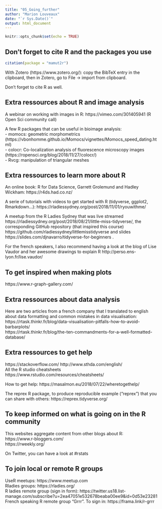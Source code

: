 ```yaml
---
title: "05_Going_further"
author: "Marion Louveaux"
date: "`r Sys.Date()`"
output: html_document
---
```


```r
knitr::opts_chunk$set(echo = TRUE)
```


## Don't forget to cite R and the packages you use

```r
citation(package = "mamut2r")
```
With Zotero (https://www.zotero.org/): copy the BibTeX entry in the clipboard, then in Zotero, go to File -> import from clipboard.

Don't forget to cite R as well.


## Extra ressources about R and image analysis

A webinar on working with images in R: https://vimeo.com/301405941 (R Open Sci community call)         

A few R packages that can be useful in bioimage analysis:       
- momocs: geometric morphometrics (https://vbonhomme.github.io/Momocs/vignettes/Momocs_speed_dating.html)            
- colocr: Co-localization analysis of fluorescence microscopy images  (https://ropensci.org/blog/2018/11/27/colocr/)          
- Rvcg: manipulation of triangular meshes  

## Extra ressources to learn more about R     

An online book: R for Data Science, Garrett Grolemund and Hadley Wickham: https://r4ds.had.co.nz/

A serie of tutorials with videos to get started with R (tidyverse, ggplot2, Rmarkdown...): https://rladiessydney.org/post/2018/11/01/ryouwithme/        

A meetup from the R Ladies Sydney that was live streamed https://rladiessydney.org/post/2018/08/21/little-miss-tidyverse/, the corresponding GitHub repository (that inspired this course) https://github.com/rladiessydney/littlemisstidyverse and slides https://slides.com/djnavarro/tidyverse-for-beginners .

For the french speakers, I also recommend having a look at the blog of Lise Vaudor and her awesome drawings to explain R http://perso.ens-lyon.fr/lise.vaudor/ 


## To get inspired when making plots

https://www.r-graph-gallery.com/      


## Extra ressources about data analysis

Here are two articles from a french company that I translated to english about data formatting and common mistakes in data visualisation:       
https://rtask.thinkr.fr/blog/data-visualisation-pitfalls-how-to-avoid-barbarplots/      
https://rtask.thinkr.fr/blog/the-ten-commandments-for-a-well-formatted-database/       


## Extra ressources to get help

https://stackoverflow.com/
http://www.sthda.com/english/     
All the R studio cheatsheets https://www.rstudio.com/resources/cheatsheets/   

How to get help: https://masalmon.eu/2018/07/22/wheretogethelp/          

The reprex R package, to produce reproducible example ("reprex") that you can share with others: https://reprex.tidyverse.org/      


## To keep informed on what is going on in the R community

This websites aggregate content from other blogs about R:       
https://www.r-bloggers.com/        
https://rweekly.org/        

On Twitter, you can have a look at #rstats   


## To join local or remote R groups

UseR meetups: https://www.meetup.com             
Rladies groups: https://rladies.org/                
R ladies remote group (sign in form): https://twitter.us18.list-manage.com/subscribe?u=2ea47051e532678beaba00ee9&id=0d53e23281    
French speaking R remote group "Grrr". To sign in: https://frama.link/r-grrr          
